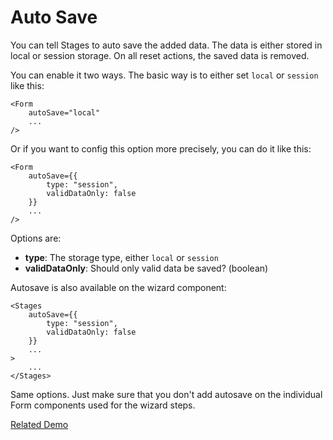 # Auto Save

You can tell Stages to auto save the added data. The data is either stored in local or session storage. 
On all reset actions, the saved data is removed.

You can enable it two ways. The basic way is to either set `local` or `session` like this:

```
<Form
    autoSave="local"
    ...
/>
```

Or if you want to config this option more precisely, you can do it like this:

```
<Form
    autoSave={{
		type: "session",
		validDataOnly: false
	}}
    ...
/>
```

Options are:

- **type**: The storage type, either `local` or `session`
- **validDataOnly**: Should only valid data be saved? (boolean)

Autosave is also available on the wizard component:

```
<Stages
    autoSave={{
		type: "session",
		validDataOnly: false
	}}
    ...
>
    ...
</Stages>
```

Same options. Just make sure that you don't add autosave on the individual Form components used 
for the wizard steps.

[Related Demo](https://stages-demo.vercel.app/autosave)